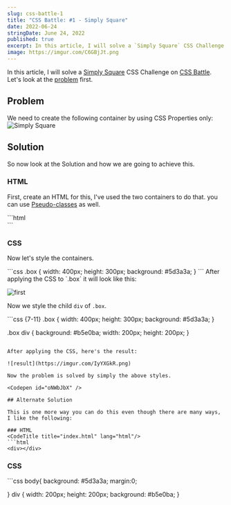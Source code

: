 ```yaml
---
slug: css-battle-1
title: "CSS Battle: #1 - Simply Square"
date: 2022-06-24
stringDate: June 24, 2022
published: true
excerpt: In this article, I will solve a `Simply Square` CSS Challenge on CSS Battle.
image: https://imgur.com/C6GBjJt.png
---
```



In this article, I will solve a [Simply Square](https://cssbattle.dev/play/1) CSS Challenge on [CSS Battle](https://cssbattle.dev/). Let's look at the [problem](https://cssbattle.dev/play/1) first.

## Problem 

We need to create the following container by using CSS Properties only:
![Simply Square](https://cssbattle.dev/targets/1.png)

## Solution

So now look at the Solution and how we are going to achieve this. 

### HTML

First, create an HTML for this, I've used the two containers to do that. you can use [Pseudo-classes](https://developer.mozilla.org/en-US/docs/Web/CSS/Pseudo-classes) as well.

<CodeTitle title="index.html" lang="html"/>
```html
<div class="box">
  <div></div>
</div>
```


### CSS

Now let's style the containers. 

<CodeTitle title="styles.css" lang="css"/>
```css
.box {
  width: 400px;
  height: 300px;
  background: #5d3a3a;
}
```
After applying the CSS to `.box` it will look like this: 

![first](https://imgur.com/H2t0ugm.png)

Now we style the child `div` of `.box`.

<CodeTitle title="styles.css" lang="css"/>
```css {7-11}
.box {
  width: 400px;
  height: 300px;
  background: #5d3a3a;
}

.box div {
  background: #b5e0ba;
  width: 200px;
  height: 200px;
}
```

After applying the CSS, here's the result: 

![result](https://imgur.com/IyYXGkR.png)

Now the problem is solved by simply the above styles.

<Codepen id="oNWbJbX" />

## Alternate Solution 

This is one more way you can do this even though there are many ways, I like the following:

### HTML
<CodeTitle title="index.html" lang="html"/>
```html
<div></div>
```

### CSS

<CodeTitle title="styles.css" lang="css"/>
```css
body{
  background: #5d3a3a;
  margin:0;
  
}
div {
  width: 200px;
  height: 200px;
  background: #b5e0ba;
}
```


